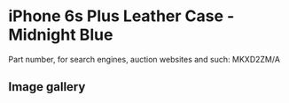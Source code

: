 
# iPhone 6s Plus Leather Case - Midnight Blue

Part number, for search engines, auction websites and such: MKXD2ZM/A

## Image gallery

<div style={{ width: '100%', maxWidth: '768px' }}>
<GalleryComponent
    images={[
      {
        original: "/everysource/MKXD2.webp",
        thumbnail: "/everypreview/MKXD2.webp",
      },
      {
        original: "/everysource/MKXD2_AV1_GOLD.webp",
        thumbnail: "/everypreview/MKXD2_AV1_GOLD.webp",
      },
      {
        original: "/everysource/MKXD2_AV1_SILVER.webp",
        thumbnail: "/everypreview/MKXD2_AV1_SILVER.webp",
      },
      {
        original: "/everysource/MKXD2_AV1_SPACE_GRAY.webp",
        thumbnail: "/everypreview/MKXD2_AV1_SPACE_GRAY.webp",
      }
    ]}
  />
</div>